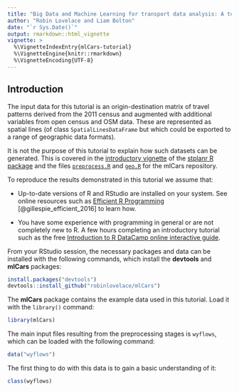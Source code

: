 ```yaml
---
title: "Big Data and Machine Learning for transport data analysis: A tutorial"
author: "Robin Lovelace and Liam Bolton"
date: "`r Sys.Date()`"
output: rmarkdown::html_vignette
vignette: >
  %\VignetteIndexEntry{mlCars-tutorial}
  %\VignetteEngine{knitr::rmarkdown}
  %\VignetteEncoding{UTF-8}
---
```


## Introduction

The input data for this tutorial is an origin-destination matrix of travel patterns derived from the 2011 census and augmented with additional variables from open census and OSM data.
These are represented as spatial lines (of class `SpatialLinesDataFrame` but which could be exported to a range of geographic data formats).

It is not the purpose of this tutorial to explain how such datasets can be generated. This is covered in the [introductory vignette](https://cran.r-project.org/web/packages/stplanr/vignettes/introducing-stplanr.html) of the [stplanr R package](https://github.com/ropensci/stplanr) and the files 
[`preprocess.R`](https://github.com/Robinlovelace/mlCars/blob/master/vignettes/preprocess.R) and [`geo.R`](https://github.com/Robinlovelace/mlCars/blob/master/vignettes/geo.R) for the mlCars repository.

To reproduce the results demonstrated in this tutorial we assume that:

- Up-to-date versions of R and RStudio are installed on your system. See online resources such as [Efficient R Programming](https://csgillespie.github.io/efficientR/set-up.html#installing-r) [@gillespie_efficient_2016] to learn how.

- You have some experience with programming in general or are not completely new to R.
A few hours completing an introductory tutorial such as the free [Introduction to R DataCamp online interactive guide](https://www.datacamp.com/courses/free-introduction-to-r).

From your RStudio session, the necessary packages and data can be installed with the following commands, which install the **devtools** and **mlCars** packages:

```r
install.packages("devtools")
devtools::install_github("robinlovelace/mlCars")
```

The **mlCars** package contains the example data used in this tutorial. Load it with the `library()` command:

```r
library(mlCars)
```

The main input files resulting from the preprocessing stages is `wyflows`, which can be loaded with the following command:

```r
data("wyflows")
```

The first thing to do with this data is to gain a basic understanding of it:

```r
class(wyflows)
```



